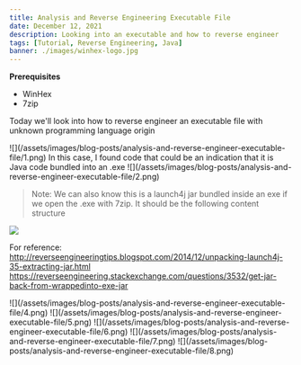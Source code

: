 ```yaml
---
title: Analysis and Reverse Engineering Executable File
date: December 12, 2021
description: Looking into an executable and how to reverse engineer
tags: [Tutorial, Reverse Engineering, Java]
banner: ./images/winhex-logo.jpg
---
```


**Prerequisites**

* WinHex
* 7zip

Today we'll look into how to reverse engineer an executable file with unknown programming language origin

<Step number={1} title='Download WinHex as a prequisite for the following steps. You can find one with a license on a torrent site.'/>

<Step number={2} title='Open WinHex and drag in your .exe file'/>
  ![](/assets/images/blog-posts/analysis-and-reverse-engineer-executable-file/1.png)

<Step number={3} title='Start scrolling the hex of the .exe until you find something recognizable.'/>
In this case, I found code that could be an indication that it is Java code bundled into an .exe
  ![](/assets/images/blog-posts/analysis-and-reverse-engineer-executable-file/2.png)

> Note: We can also know this is a launch4j jar bundled inside an exe if we open the .exe with 7zip. It should be the following content structure

 ![](/assets/images/blog-posts/analysis-and-reverse-engineer-executable-file/3.png)


<Step number={4} title='Doing some research, we can see that if we can extract the hex starting from **PK** to the end of the hex, we can turn it back into a .jar file'/>

For reference:  
http://reverseengineeringtips.blogspot.com/2014/12/unpacking-launch4j-35-extracting-jar.html  
https://reverseengineering.stackexchange.com/questions/3532/get-jar-back-from-wrappedinto-exe-jar  

<Step number={5} title='Search for "META-INF" for the starting block. Right click the hex block starting with PK and select **Beginning of block**'/>
![](/assets/images/blog-posts/analysis-and-reverse-engineer-executable-file/4.png)

<Step number={6} title='Scroll down to the bottom and right click and set the last hex block as **End of block**'/>
![](/assets/images/blog-posts/analysis-and-reverse-engineer-executable-file/5.png)

<Step number={7} title='Right click the highlighted block and click **Edit**'/>
![](/assets/images/blog-posts/analysis-and-reverse-engineer-executable-file/6.png)

<Step number={8} title='Then click **Copy Block** followed by **Into New file** and name the file appended with .jar'/>
![](/assets/images/blog-posts/analysis-and-reverse-engineer-executable-file/7.png)

<Step number={9} title='Right click the .jar file and click **7-Zip** followed by **Open archive**'/>

<Step number={10} title='If done correctly, the jar should open as java class files'/>
![](/assets/images/blog-posts/analysis-and-reverse-engineer-executable-file/8.png)

